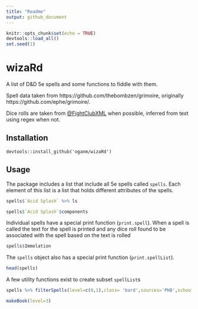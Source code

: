 ```yaml
---
title: "Readme"
output: github_document
---
```

```r
knitr::opts_chunk$set(echo = TRUE)
devtools::load_all()
set.seed(1)
```

wizaRd
=====

A list of D&D 5e spells and some functions to fiddle with them.

Spell data taken from https://github.com/thebombzen/grimoire, originally https://github.com/ephe/grimoire/.

Dice rolls are taken from [\@FightClubXML](https://twitter.com/fightclubxml) when possible, inferred from text
using regex when not.

Installation
----------

```
devtools::install_github('oganm/wizaRd')

```

Usage
-----

The package includes a list that include all 5e spells called `spells`. Each element of this list is a list that holds different attributes of the spells.

```r
spells$`Acid Splash` %>% ls

spells$`Acid Splash`$components
```

Individual spells have a special print function (`print.spell`). When a spell is called the text for the spell is printed and any dice roll found to be associated with the spell based on the text is rolled

```r
spells$Immolation
```


The `spells` object also has a special print function (`print.spellList`).

```r
head(spells)
```

A few utility functions exist to create subset `spellList`s
```r
spells %>% filterSpells(level=c(0,1),class= 'bard',sources='PHB',school='evocation')

makeBook(level=3)
```
